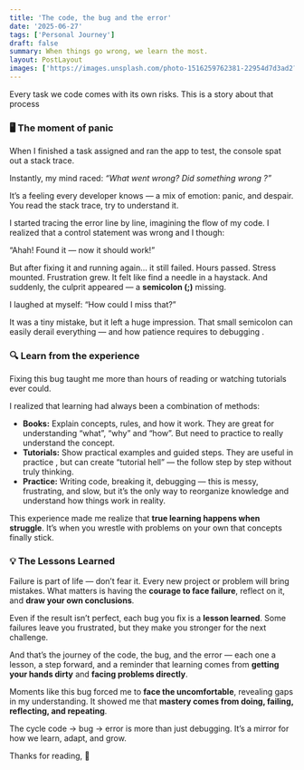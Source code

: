 ```yaml
---
title: 'The code, the bug and the error'
date: '2025-06-27'
tags: ['Personal Journey']
draft: false
summary: When things go wrong, we learn the most.
layout: PostLayout
images: ['https://images.unsplash.com/photo-1516259762381-22954d7d3ad2?ixlib=rb-4.1.0&q=85&fm=jpg&crop=entropy&cs=srgb']
---
```



Every task we code comes with its own risks. This is a story about that process


### 🖥️ The moment of panic


When I finished a task assigned and ran the app to test, the console spat out a stack trace.


Instantly, my mind raced: _“What went wrong? Did something wrong ?”_


It’s a feeling every developer knows — a mix of emotion: panic, and despair. You read the stack trace, try to understand it.


I started tracing the error line by line, imagining the flow of my code. I realized that a control statement was wrong and I though:


“Ahah! Found it — now it should work!”


But after fixing it and running again… it still failed. Hours passed. Stress mounted. Frustration grew. It felt like find a needle in a haystack. And suddenly, the culprit appeared — a **semicolon (;)** missing.


I laughed at myself: “How could I miss that?”


It was a tiny mistake, but it left a huge impression. That small semicolon can easily derail everything — and how patience requires to debugging .


### 🔍 Learn from the experience


Fixing this bug taught me more than hours of reading or watching tutorials ever could.


I realized that learning had always been a combination of methods:

- **Books:**  Explain concepts, rules, and how it work. They are great for understanding “what”, “why” and “how”. But need to practice to really understand the concept.
- **Tutorials:** Show practical examples and guided steps. They are useful in practice , but can create “tutorial hell” — the follow step by step without truly thinking.
- **Practice:** Writing code, breaking it, debugging — this is messy, frustrating, and slow, but it’s the only way to reorganize knowledge and understand how things work in reality.

This experience made me realize that **true learning happens when struggle**. It’s when you wrestle with problems on your own that concepts finally stick.


### 💡 The Lessons Learned


Failure is part of life — don’t fear it. Every new project or problem will bring mistakes. What matters is having the **courage to face failure**, reflect on it, and **draw your own conclusions**.


Even if the result isn’t perfect, each bug you fix is a **lesson learned**. Some failures leave you frustrated, but they make you stronger for the next challenge.


And that’s the journey of the code, the bug, and the error — each one a lesson, a step forward, and a reminder that learning comes from **getting your hands dirty** and **facing problems directly**.


Moments like this bug forced me to **face the uncomfortable**, revealing gaps in my understanding. It showed me that **mastery comes from doing, failing, reflecting, and repeating**.


The cycle code → bug → error  is more than just debugging. It’s a mirror for how we learn, adapt, and grow. 


Thanks for reading, 👋 

